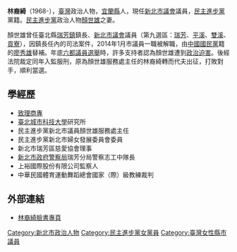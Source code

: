 '''林裔綺'''（1968-），[[臺灣|臺灣]]政治人物，[[宜蘭縣|宜蘭縣]]人，現任[[新北市議會|新北市議會]]議員，[[民主進步黨|民主進步黨]]黨籍。[[民主進步黨|民主進步黨]]政治人物[[顏世雄|顏世雄]]之妻。

顏世雄曾任臺北縣[[瑞芳鎮|瑞芳鎮]]鎮長、[[新北市議會|新北市議會]]議員（第九選區：[[瑞芳|瑞芳]]、[[平溪區|平溪]]、[[雙溪區|雙溪]]、[[貢寮|貢寮]]），因鎮長任內的司法案件，2014年1月市議員一職被解職，由[[中國國民黨|中國國民黨]]籍的[[廖秀雄|廖秀雄]]替補。年底[[2014年中華民國直轄市議員及縣市議員選舉|六都議員選舉]]時，許多支持者認為顏世雄遭到[[政治迫害|政治迫害]]。後經法院裁定同年入監服刑，原為顏世雄服務處主任的林裔綺轉而代夫出征，打敗對手，順利當選。

==學經歷==
*[[致理商專|致理商專]]
*[[臺北城市科技大學|臺北城市科技大學]]研究所
*民主進步黨新北市議員顏世雄服務處主任
*民主進步黨新北市婦女發展委員會委員
*新北市瑞芳區慈愛協會理事
*[[新北市政府警察局|新北市政府警察局]]瑞芳分局警察志工中隊長
*上裕國際股份有限公司監察人
*中華民國體育運動舞蹈總會國家（際）級教練裁判

==外部連結==
*[https://www.facebook.com/pages/%E6%9E%97%E8%A3%94%E7%B6%BA%E7%B2%89%E7%B5%B2%E5%9C%98/1410569355864524 林裔綺臉書專頁]


{{第2屆新北市議員}}
{{第3屆新北市議員}}

[[Category:新北市政治人物|Category:新北市政治人物]]
[[Category:民主進步黨女黨員|Category:民主進步黨女黨員]]
[[Category:臺灣女性縣市議員|Category:臺灣女性縣市議員]]